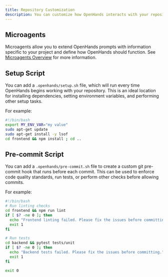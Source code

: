 ```yaml
---
title: Repository Customization
description: You can customize how OpenHands interacts with your repository by creating a `.openhands` directory at the root level.
---
```


## Microagents

Microagents allow you to extend OpenHands prompts with information specific to your project and define how OpenHands
should function. See [Microagents Overview](../prompting/microagents-overview) for more information.


## Setup Script
You can add a `.openhands/setup.sh` file, which will run every time OpenHands begins working with your repository.
This is an ideal location for installing dependencies, setting environment variables, and performing other setup tasks.

For example:
```bash
#!/bin/bash
export MY_ENV_VAR="my value"
sudo apt-get update
sudo apt-get install -y lsof
cd frontend && npm install ; cd ..
```

## Pre-commit Script
You can add a `.openhands/pre-commit.sh` file to create a custom git pre-commit hook that runs before each commit.
This can be used to enforce code quality standards, run tests, or perform other checks before allowing commits.

For example:
```bash
#!/bin/bash
# Run linting checks
cd frontend && npm run lint
if [ $? -ne 0 ]; then
  echo "Frontend linting failed. Please fix the issues before committing."
  exit 1
fi

# Run tests
cd backend && pytest tests/unit
if [ $? -ne 0 ]; then
  echo "Backend tests failed. Please fix the issues before committing."
  exit 1
fi

exit 0
```
